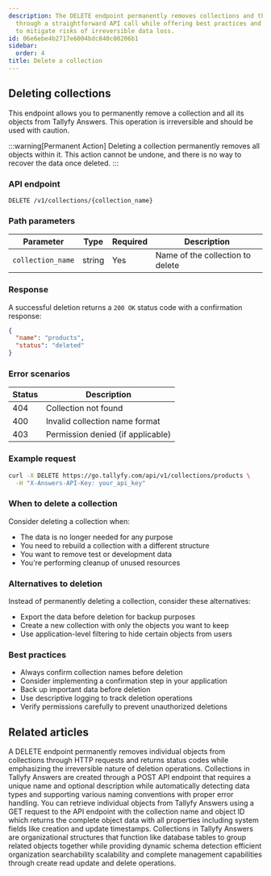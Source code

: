 ```yaml
---
description: The DELETE endpoint permanently removes collections and their objects
  through a straightforward API call while offering best practices and alternatives
  to mitigate risks of irreversible data loss.
id: 06e6ebe4b2717e6004bdc840c00206b1
sidebar:
  order: 4
title: Delete a collection
---
```


## Deleting collections

This endpoint allows you to permanently remove a collection and all its objects from Tallyfy Answers. This operation is irreversible and should be used with caution.

:::warning[Permanent Action]
Deleting a collection permanently removes all objects within it. This action cannot be undone, and there is no way to recover the data once deleted.
:::

### API endpoint

```
DELETE /v1/collections/{collection_name}
```

### Path parameters

| Parameter | Type | Required | Description |
|-----------|------|----------|-------------|
| `collection_name` | string | Yes | Name of the collection to delete |

### Response

A successful deletion returns a `200 OK` status code with a confirmation response:

```json
{
  "name": "products",
  "status": "deleted"
}
```

### Error scenarios

| Status | Description |
|--------|-------------|
| 404 | Collection not found |
| 400 | Invalid collection name format |
| 403 | Permission denied (if applicable) |

### Example request

```bash
curl -X DELETE https://go.tallyfy.com/api/v1/collections/products \
  -H "X-Answers-API-Key: your_api_key"
```

### When to delete a collection

Consider deleting a collection when:
- The data is no longer needed for any purpose
- You need to rebuild a collection with a different structure
- You want to remove test or development data
- You're performing cleanup of unused resources

### Alternatives to deletion

Instead of permanently deleting a collection, consider these alternatives:
- Export the data before deletion for backup purposes
- Create a new collection with only the objects you want to keep
- Use application-level filtering to hide certain objects from users

### Best practices

- Always confirm collection names before deletion
- Consider implementing a confirmation step in your application
- Back up important data before deletion
- Use descriptive logging to track deletion operations
- Verify permissions carefully to prevent unauthorized deletions


## Related articles
<CardGrid>
<LinkTitleCard header="<b>Objects > Delete an object</b>" href="/products/answers/objects/delete-object/" > A DELETE endpoint permanently removes individual objects from collections through HTTP requests and returns status codes while emphasizing the irreversible nature of deletion operations. </LinkTitleCard>
<LinkTitleCard header="<b>Collections > Create a collection</b>" href="/products/answers/collections/create-collection/" > Collections in Tallyfy Answers are created through a POST API endpoint that requires a unique name and optional description while automatically detecting data types and supporting various naming conventions with proper error handling. </LinkTitleCard>
<LinkTitleCard header="<b>Objects > Get an object</b>" href="/products/answers/objects/get-object/" > You can retrieve individual objects from Tallyfy Answers using a GET request to the API endpoint with the collection name and object ID which returns the complete object data with all properties including system fields like creation and update timestamps. </LinkTitleCard>
<LinkTitleCard header="<b>Answers > Collections</b>" href="/products/answers/collections/" > Collections in Tallyfy Answers are organizational structures that function like database tables to group related objects together while providing dynamic schema detection efficient organization searchability scalability and complete management capabilities through create read update and delete operations. </LinkTitleCard>
</CardGrid>